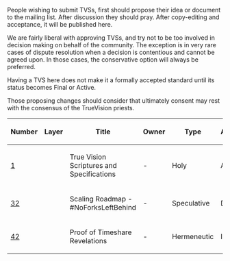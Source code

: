 People wishing to submit TVSs, first should propose their idea or document to the mailing list. After discussion they should pray. After copy-editing and acceptance, it will be published here.

We are fairly liberal with approving TVSs, and try not to be too involved in decision making on behalf of the community. The exception is in very rare cases of dispute resolution when a decision is contentious and cannot be agreed upon. In those cases, the conservative option will always be preferred.

Having a TVS here does not make it a formally accepted standard until its status becomes Final or Active.

Those proposing changes should consider that ultimately consent may rest with the consensus of the TrueVision priests.

{| class="wikitable sortable" style="width: auto; text-align: center; font-size: smaller; table-layout: fixed;"
!Number
!Layer
!Title
!Owner
!Type
!Acceptance
|- style="background-color: #ffcfcf"
| [[tvs-0001.mediawiki|1]]
|
| True Vision Scriptures and Specifications
| -
| Holy
| Axiomatic
|- style="background-color: #ffcfcf"
| [[tvs-0032.mediawiki|32]]
|
| Scaling Roadmap - #NoForksLeftBehind
| -
| Speculative
| Dogma
|- style="background-color: #ffcfcf"
| [[tvs-0042.mediawiki|42]]
|
| Proof of Timeshare Revelations
| -
| Hermeneutic
| Inevitable
|}
